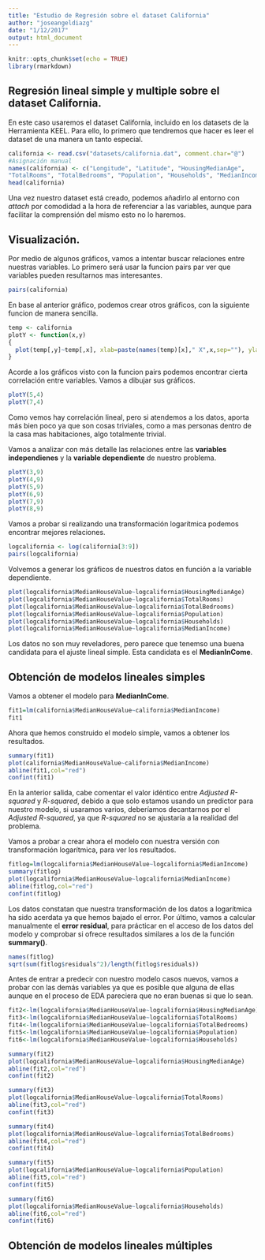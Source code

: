 ```yaml
---
title: "Estudio de Regresión sobre el dataset California"
author: "joseangeldiazg"
date: "1/12/2017"
output: html_document
---
```


```r
knitr::opts_chunk$set(echo = TRUE)
library(rmarkdown)
```

## Regresión lineal simple y multiple sobre el dataset California. 


  
En este caso usaremos el dataset California, incluido en los datasets de la Herramienta KEEL. Para ello, lo primero que tendremos que hacer es leer el dataset de una manera un tanto especial. 
  

```r
california <- read.csv("datasets/california.dat", comment.char="@")
#Asignación manual
names(california) <- c("Longitude", "Latitude", "HousingMedianAge",
"TotalRooms", "TotalBedrooms", "Population", "Households", "MedianIncome", "MedianHouseValue")
head(california)
```


Una vez nuestro dataset está creado, podemos añadirlo al entorno con *attach* por comodidad a la hora de referenciar a las variables, aunque para facilitar la comprensión del mismo esto no lo haremos.

## Visualización.

Por medio de algunos gráficos, vamos a intentar buscar relaciones entre nuestras variables. Lo primero será usar la funcion pairs par ver que variables pueden resultarnos mas interesantes. 

```r
pairs(california)
```


En base al anterior gráfico, podemos crear otros gráficos, con la siguiente funcion de manera sencilla.

```r
temp <- california
plotY <- function(x,y) 
{
  plot(temp[,y]~temp[,x], xlab=paste(names(temp)[x]," X",x,sep=""), ylab=names(temp)[y])
}
```


Acorde a los gráficos visto con la funcion pairs podemos encontrar cierta correlación entre variables. Vamos a dibujar sus gráficos. 



```r
plotY(5,4)
plotY(7,4)
```


Como vemos hay correlación lineal, pero si atendemos a los datos, aporta más bien poco ya que son cosas triviales, como a mas personas dentro de la casa mas habitaciones, algo totalmente trivial. 


Vamos a analizar con más detalle las relaciones entre las **variables independienes** y la **variable dependiente** de nuestro problema. 


```r
plotY(3,9)
plotY(4,9)
plotY(5,9)
plotY(6,9)
plotY(7,9)
plotY(8,9)
```



Vamos a probar si realizando una transformación logarítmica podemos encontrar mejores relaciones. 

```r
logcalifornia <- log(california[3:9])
pairs(logcalifornia)
```


Volvemos a generar los gráficos de nuestros datos en función a la variable dependiente. 

```r
plot(logcalifornia$MedianHouseValue~logcalifornia$HousingMedianAge)
plot(logcalifornia$MedianHouseValue~logcalifornia$TotalRooms)
plot(logcalifornia$MedianHouseValue~logcalifornia$TotalBedrooms)
plot(logcalifornia$MedianHouseValue~logcalifornia$Population)
plot(logcalifornia$MedianHouseValue~logcalifornia$Households)
plot(logcalifornia$MedianHouseValue~logcalifornia$MedianIncome)
```


Los datos no son muy reveladores, pero parece que tenemso una buena candidata para el ajuste lineal simple. Esta candidata es el **MedianInCome**.


## Obtención de modelos lineales simples


Vamos a obtener el modelo para **MedianInCome**.

```r
fit1=lm(california$MedianHouseValue~california$MedianIncome)
fit1
```

Ahora que hemos construido el modelo simple, vamos a obtener los resultados. 


```r
summary(fit1)
plot(california$MedianHouseValue~california$MedianIncome)
abline(fit1,col="red") 
confint(fit1)
```


En la anterior salida, cabe comentar el valor idéntico entre *Adjusted R-squared* y *R-squared*, debido a que solo estamos usando un predictor para nuestro modelo, si usaramos varios, deberíamos decantarnos por el *Adjusted R-squared*, ya que *R-squared* no se ajustaría a la realidad del problema.  


Vamos a probar a crear ahora el modelo con nuestra versión con transformación logarítmica, para ver los resultados. 
```r
fitlog=lm(logcalifornia$MedianHouseValue~logcalifornia$MedianIncome)
summary(fitlog)
plot(logcalifornia$MedianHouseValue~logcalifornia$MedianIncome)
abline(fitlog,col="red") 
confint(fitlog)
```


Los datos constatan que nuestra transformación de los datos a logarítmica ha sido acerdata ya que hemos bajado el error. Por último, vamos a calcular manualmente el **error residual**, para prácticar en el acceso de los datos del modelo y comprobar si ofrece resultados similares a los de la función **summary()**.


```r
names(fitlog)
sqrt(sum(fitlog$residuals^2)/length(fitlog$residuals))
```


Antes de entrar a predecir con nuestro modelo casos nuevos, vamos a probar con las demás variables ya que es posible que alguna de ellas aunque en el proceso de EDA pareciera que no eran buenas si que lo sean. 


```r
fit2<-lm(logcalifornia$MedianHouseValue~logcalifornia$HousingMedianAge)
fit3<-lm(logcalifornia$MedianHouseValue~logcalifornia$TotalRooms)
fit4<-lm(logcalifornia$MedianHouseValue~logcalifornia$TotalBedrooms)
fit5<-lm(logcalifornia$MedianHouseValue~logcalifornia$Population)
fit6<-lm(logcalifornia$MedianHouseValue~logcalifornia$Households)

summary(fit2)
plot(logcalifornia$MedianHouseValue~logcalifornia$HousingMedianAge)
abline(fit2,col="red") 
confint(fit2)   
```


```r
summary(fit3)
plot(logcalifornia$MedianHouseValue~logcalifornia$TotalRooms)
abline(fit3,col="red") 
confint(fit3)   
```

```r
summary(fit4)
plot(logcalifornia$MedianHouseValue~logcalifornia$TotalBedrooms)
abline(fit4,col="red") 
confint(fit4)   
```

```r
summary(fit5)
plot(logcalifornia$MedianHouseValue~logcalifornia$Population)
abline(fit5,col="red") 
confint(fit5)   
```

```r
summary(fit6)
plot(logcalifornia$MedianHouseValue~logcalifornia$Households)
abline(fit6,col="red") 
confint(fit6)   
```


## Obtención de modelos lineales múltiples
